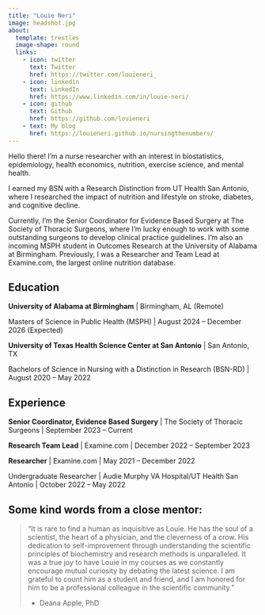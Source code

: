 ```yaml
---
title: "Louie Neri"
image: headshot.jpg
about:
  template: trestles
  image-shape: round
  links:
    - icon: twitter
      text: Twitter
      href: https://twitter.com/louieneri_
    - icon: linkedin
      text: LinkedIn
      href: https://www.linkedin.com/in/louie-neri/
    - icon: github
      text: Github
      href: https://github.com/louieneri
    - text: My blog
      href: https://louieneri.github.io/nursingthenumbers/
---
```


Hello there! I'm a nurse researcher with an interest in biostatistics, epidemiology, health economics, nutrition, exercise science, and mental health.

I earned my BSN with a Research Distinction from UT Health San Antonio, where I researched the impact of nutrition and lifestyle on stroke, diabetes, and cognitive decline.

Currently, I'm the Senior Coordinator for Evidence Based Surgery at The Society of Thoracic Surgeons, where I'm lucky enough to work with some outstanding surgeons to develop clinical practice guidelines. I'm also an incoming MSPH student in Outcomes Research at the University of Alabama at Birmingham. Previously, I was a Researcher and Team Lead at Examine.com, the largest online nutrition database.

## Education

**University of Alabama at Birmingham** \| Birmingham, AL (Remote)

Masters of Science in Public Health (MSPH) \| August 2024 – December 2026 (Expected)

**University of Texas Health Science Center at San Antonio** \| San Antonio, TX

Bachelors of Science in Nursing with a Distinction in Research (BSN-RD) \| August 2020 – May 2022

## Experience

**Senior Coordinator, Evidence Based Surgery** \| The Society of Thoracic Surgeons \| September 2023 – Current

**Research Team Lead** \| Examine.com \| December 2022 – September 2023

**Researcher** \| Examine.com \| May 2021 – December 2022

Undergraduate Researcher \| Audie Murphy VA Hospital/UT Health San Antonio \| October 2022 – May 2022

## Some kind words from a close mentor:

> “It is rare to find a human as inquisitive as Louie. He has the soul of a scientist, the heart of a physician, and the cleverness of a crow. His dedication to self-improvement through understanding the scientific principles of biochemistry and research methods is unparalleled. It was a true joy to have Louie in my courses as we constantly encourage mutual curiosity by debating the latest science. I am grateful to count him as a student and friend, and I am honored for him to be a professional colleague in the scientific community.”
>
> -   Deana Apple, PhD
